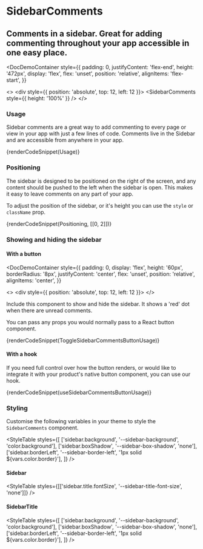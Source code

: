 
# SidebarComments

## Comments in a sidebar. Great for adding commenting throughout your app accessible in one easy place.

<DocDemoContainer
  style={{
    padding: 0,
    justifyContent: 'flex-end',
    height: '472px',
    display: 'flex',
    flex: 'unset',
    position: 'relative',
    alignItems: 'flex-start',
  }}
>
  <>
    <div style={{ position: 'absolute', top: 12, left: 12 }}>
      <ToggleSidebarCommentsButton />
    </div>
    <SidebarComments style={{ height: '100%' }} />
  </>
</DocDemoContainer>

### Usage

Sidebar comments are a great way to add commenting to every page or view in your app with just a few lines of code. Comments live in the Sidebar and are accessible from anywhere in your app.

{renderCodeSnippet(Usage)}

### Positioning

The sidebar is designed to be positioned on the right of the screen, and any content should be pushed to the left when the sidebar is open. This makes it easy to leave comments on any part of your app.

To adjust the position of the sidebar, or it's height you can use the `style` or `className` prop.

{renderCodeSnippet(Positioning, [[0, 2]])}

### Showing and hiding the sidebar

#### With a button

<DocDemoContainer
  style={{
    padding: 0,
    display: 'flex',
    height: '60px',
    borderRadius: '8px',
    justifyContent: 'center',
    flex: 'unset',
    position: 'relative',
    alignItems: 'center',
  }}
>
  <>
    <div style={{ position: 'absolute', top: 12, left: 12 }}>
      <ToggleSidebarCommentsButton />
    </div>
  </>
</DocDemoContainer>

Include this component to show and hide the sidebar. It shows a 'red' dot when there are unread comments.

You can pass any props you would normally pass to a React button component.

{renderCodeSnippet(ToggleSidebarCommentsButtonUsage)}

#### With a hook

If you need full control over how the button renders, or would like to integrate it with your product's native button component, you can use our hook.

{renderCodeSnippet(useSidebarCommentsButtonUsage)}

### Styling

Customise the following variables in your theme to style the `SidebarComments` component.

<StyleTable
  styles={[
    ['sidebar.background', '--sidebar-background', 'color.background'],
    ['sidebar.boxShadow', '--sidebar-box-shadow', 'none'],
    ['sidebar.borderLeft', '--sidebar-border-left', '1px solid ${vars.color.border}'],
  ]}
/>

#### Sidebar

<StyleTable styles={[['sidebar.title.fontSize', '--sidebar-title-font-size', 'none']]} />

#### SidebarTitle

<StyleTable
  styles={[
    ['sidebar.background', '--sidebar-background', 'color.background'],
    ['sidebar.boxShadow', '--sidebar-box-shadow', 'none'],
    ['sidebar.borderLeft', '--sidebar-border-left', '1px solid ${vars.color.border}'],
  ]}
/>
